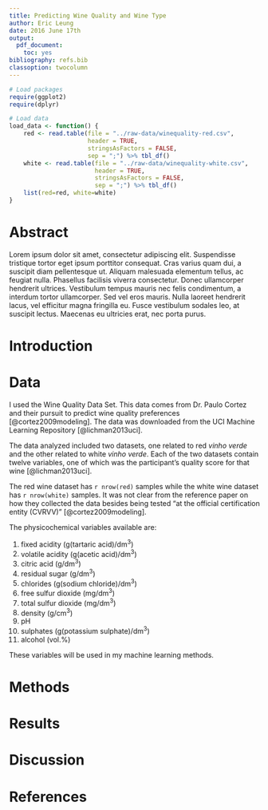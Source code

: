 ```yaml
---
title: Predicting Wine Quality and Wine Type
author: Eric Leung
date: 2016 June 17th
output: 
  pdf_document: 
    toc: yes
bibliography: refs.bib
classoption: twocolumn
---
```


```r
# Load packages
require(ggplot2)
require(dplyr)
```

```r
# Load data
load_data <- function() {
    red <- read.table(file = "../raw-data/winequality-red.csv",
                      header = TRUE,
                      stringsAsFactors = FALSE,
                      sep = ";") %>% tbl_df()
    white <- read.table(file = "../raw-data/winequality-white.csv",
                        header = TRUE,
                        stringsAsFactors = FALSE,
                        sep = ";") %>% tbl_df()
    list(red=red, white=white)
}
```

# Abstract

Lorem ipsum dolor sit amet, consectetur adipiscing elit. Suspendisse tristique
tortor eget ipsum porttitor consequat. Cras varius quam dui, a suscipit diam
pellentesque ut. Aliquam malesuada elementum tellus, ac feugiat nulla. Phasellus
facilisis viverra consectetur. Donec ullamcorper hendrerit ultrices. Vestibulum
tempus mauris nec felis condimentum, a interdum tortor ullamcorper. Sed vel eros
mauris. Nulla laoreet hendrerit lacus, vel efficitur magna fringilla eu. Fusce
vestibulum sodales leo, at suscipit lectus. Maecenas eu ultricies erat, nec
porta purus.


# Introduction

# Data

I used the Wine Quality Data Set. This data comes from Dr. Paulo Cortez and
their pursuit to predict wine quality preferences [@cortez2009modeling]. The
data was downloaded from the UCI Machine Learning Repository [@lichman2013uci].

The data analyzed included two datasets, one related to red *vinho verde* and
the other related to white *vinho verde*. Each of the two datasets contain
twelve variables, one of which was the participant's quality score for that wine
[@lichman2013uci].

The red wine dataset has `r nrow(red)` samples while the white wine dataset has
`r nrow(white)` samples. It was not clear from the reference paper on how they
collected the data besides being tested "at the official certification entity
(CVRVV)" [@cortez2009modeling].

The physicochemical variables available are:

1. fixed acidity (g(tartaric acid)/dm^3^)
2. volatile acidity (g(acetic acid)/dm^3^)
3. citric acid (g/dm^3^)
4. residual sugar (g/dm^3^)
5. chlorides (g(sodium chloride)/dm^3^)
6. free sulfur dioxide (mg/dm^3^)
7. total sulfur dioxide (mg/dm^3^)
8. density (g/cm^3^)
9. pH
10. sulphates (g(potassium sulphate)/dm^3^)
11. alcohol (vol.%)

These variables will be used in my machine learning methods.


# Methods

# Results

# Discussion

# References